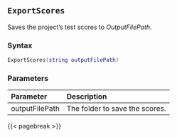 ## `ExportScores` {#standard-exportscores}

Saves the project's test scores to *OutputFilePath*.

### Syntax {-}

``` .lua
ExportScores(string outputFilePath)
```

### Parameters {-}

**Parameter** | **Description**
| :-- | :-- |
outputFilePath | The folder to save the scores.

{{< pagebreak >}}


